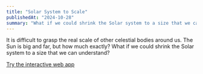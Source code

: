 ```yaml
---
title: "Solar System to Scale"
publishedAt: "2024-10-28"
summary: "What if we could shrink the Solar system to a size that we can understand"
---
```


It is difficult to grasp the real scale of other celestial bodies around us.
The Sun is big and far, but how much exactly?
What if we could shrink the Solar system to a size that we can understand?

[Try the interactive web app](https://martinkapal.dev/solar-system/)